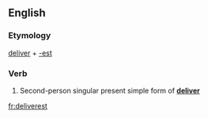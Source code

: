 ==English==

===Etymology===
[[deliver]] + [[-est]]

===Verb===
{{en-verb form}}

# {{archaic}} Second-person singular present simple form of '''[[deliver]]'''

[[fr:deliverest]]